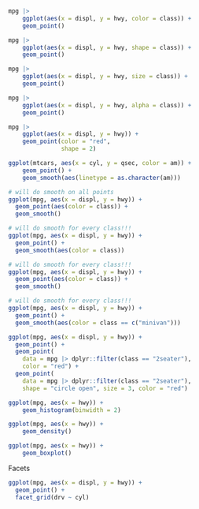 ```r
```

```r
mpg |> 
    ggplot(aes(x = displ, y = hwy, color = class)) +
    geom_point()

mpg |> 
    ggplot(aes(x = displ, y = hwy, shape = class)) +
    geom_point()

mpg |> 
    ggplot(aes(x = displ, y = hwy, size = class)) +
    geom_point()

mpg |> 
    ggplot(aes(x = displ, y = hwy, alpha = class)) +
    geom_point()

mpg |> 
    ggplot(aes(x = displ, y = hwy)) +
    geom_point(color = "red",
               shape = 2)

```

```r
ggplot(mtcars, aes(x = cyl, y = qsec, color = am)) +
    geom_point() +
    geom_smooth(aes(linetype = as.character(am)))
```

```r
# will do smooth on all points
ggplot(mpg, aes(x = displ, y = hwy)) + 
  geom_point(aes(color = class)) + 
  geom_smooth()

# will do smooth for every class!!!
ggplot(mpg, aes(x = displ, y = hwy)) + 
  geom_point() + 
  geom_smooth(aes(color = class))

# will do smooth for every class!!!
ggplot(mpg, aes(x = displ, y = hwy)) + 
  geom_point(aes(color = class)) + 
  geom_smooth()

# will do smooth for every class!!!
ggplot(mpg, aes(x = displ, y = hwy)) + 
  geom_point() + 
  geom_smooth(aes(color = class == c("minivan")))
```


```r
ggplot(mpg, aes(x = displ, y = hwy)) + 
  geom_point() + 
  geom_point(
    data = mpg |> dplyr::filter(class == "2seater"), 
    color = "red") +
  geom_point(
    data = mpg |> dplyr::filter(class == "2seater"), 
    shape = "circle open", size = 3, color = "red")
```

```r
ggplot(mpg, aes(x = hwy)) +
    geom_histogram(binwidth = 2)

ggplot(mpg, aes(x = hwy)) +
    geom_density()

ggplot(mpg, aes(x = hwy)) +
    geom_boxplot()

```

Facets
```r
ggplot(mpg, aes(x = displ, y = hwy)) + 
  geom_point() + 
  facet_grid(drv ~ cyl)
```

